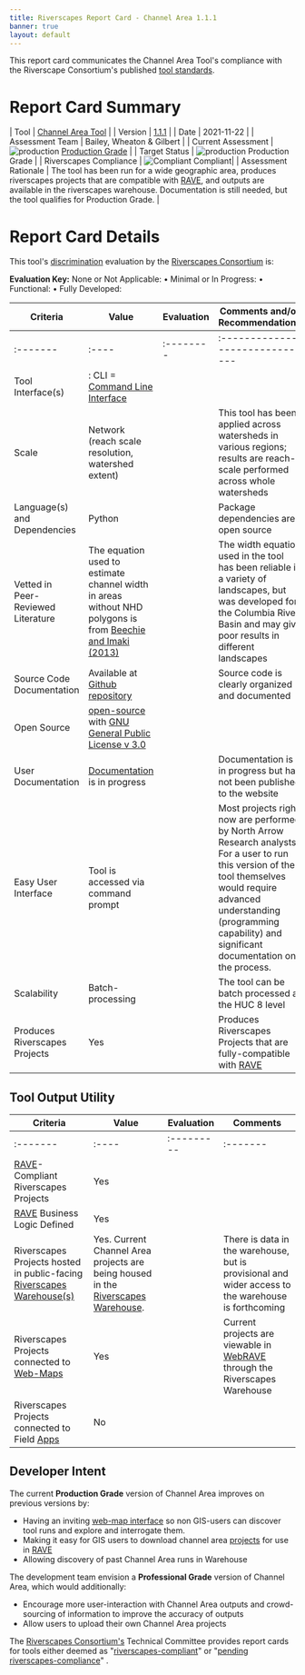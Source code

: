 ```yaml
---
title: Riverscapes Report Card - Channel Area 1.1.1
banner: true
layout: default
---
```


This report card communicates the Channel Area Tool's compliance with the Riverscape Consortium's published [tool standards](https://riverscapes.net/Tools).

# Report Card Summary

| Tool | [Channel Area Tool](https://tools.riverscapes.net/channel) |
| Version | [1.1.1](https://github.com/Riverscapes/riverscapes-tools/tree/master/packages/channel) |
| Date | 2021-11-22 |
| Assessment Team | Bailey, Wheaton & Gilbert |
| Current Assessment | ![production](https://raw.githubusercontent.com/Riverscapes/riverscapes-website/master/assets/img/tools/grade/TRL_5_32p.png) [Production Grade](https://riverscapes.net/Tools/#tool-grade) |
| Target Status | ![production](https://raw.githubusercontent.com/Riverscapes/riverscapes-website/master/assets/img/tools/grade/TRL_6_32p.png) Production Grade |
| Riverscapes Compliance | ![Compliant](https://riverscapes.net/assets/img/rc/RiverscapesCompliant_24.png) Compliant|
| Assessment Rationale | The tool has been run for a wide geographic area, produces riverscapes projects that are compatible with [RAVE](https://rave.riverscapes.net), and outputs are available in the riverscapes warehouse. Documentation is still needed, but the tool qualifies for Production Grade. |


# Report Card Details

This tool's [discrimination](https://riverscapes.net/Tools/#model-discrimination) evaluation by the [Riverscapes Consortium](https://riverscapes.net) is:

**Evaluation Key:**
None or Not Applicable: <i class="fa fa-battery-empty" aria-hidden="true"></i> •
Minimal or In Progress: <i class="fa fa-battery-quarter" aria-hidden="true"></i> •
Functional: <i class="fa fa-battery-half" aria-hidden="true"></i> •
Fully Developed: <i class="fa fa-battery-full" aria-hidden="true"></i>  

| Criteria | Value | Evaluation | Comments and/or Recommendations |
|----------|-------|------------|---------------------------------|
| :------- | :---- | :--------  | :------------------------------ |
| Tool Interface(s) | <i class="fa fa-terminal" aria-hidden="true"></i> : CLI = [Command Line Interface](https://en.wikipedia.org/wiki/Command-line_interface) | <i class="fa fa-battery-full" aria-hidden="true"></i> |  |
| Scale | Network (reach scale resolution, watershed extent) | <i class="fa fa-battery-full" aria-hidden="true"></i> | This tool has been applied across watersheds in various regions; results are reach-scale performed across whole watersheds |
| Language(s) and Dependencies | Python | <i class="fa fa-battery-full" aria-hidden="true"></i> | Package dependencies are open source |
| Vetted in Peer-Reviewed Literature | The equation used to estimate channel width in areas without NHD polygons is from  [Beechie and Imaki (2013)](https://agupubs.onlinelibrary.wiley.com/doi/full/10.1002/2013WR013629) | <i class="fa fa-battery-half" aria-hidden="true"></i> | The width equation used in the tool has been reliable in a variety of landscapes, but was developed for the Columbia River Basin and may give poor results in different landscapes |
| Source Code Documentation | Available at [Github repository](https://github.com/Riverscapes/riverscaps-tools/channel) <i class="fa fa-github" aria-hidden="true"></i> | <i class="fa fa-battery-full" aria-hidden="true"></i> | Source code is clearly organized and documented |
| Open Source | [open-source](https://github.com/Riverscapes/riverscaps-tools/channel) <i class="fa fa-github" aria-hidden="true"></i> with [GNU General Public License v 3.0](https://github.com/Riverscapes/riverscapes-tools/blob/master/LICENSE) | <i class="fa fa-battery-full" aria-hidden="true"></i> | |
| User Documentation | [Documentation](http://tools.riverscapes.net/channel/) is in progress | <i class="fa fa-battery-quarter" aria-hidden="true"></i> | Documentation is in progress but has not been published to the website |
| Easy User Interface | Tool is accessed via command prompt | <i class="fa fa-battery-quarter" aria-hidden="true"></i> | Most projects right now are performed by North Arrow Research analysts. For a user to run this version of the tool themselves would require advanced understanding (programming capability) and significant documentation on the process. |
| Scalability | Batch-processing | <i class="fa fa-battery-full" aria-hidden="true"></i> | The tool can be batch processed at the HUC 8 level |
| Produces Riverscapes Projects | Yes | <i class="fa fa-battery-full" aria-hidden="true"></i> | Produces Riverscapes Projects that are fully-compatible with [RAVE](https://rave.riverscapes.net) |

## Tool Output Utility

| Criteria | Value | Evaluation | Comments |
|----------|-------|------------|----------|
| :------- | :---- | :--------- | :------- |
| [RAVE](https://rave.riverscapes.net)- Compliant Riverscapes Projects | Yes | <i class="fa fa-battery-full" aria-hidden="true"></i> | |
| [RAVE](https://rave.riverscapes.net) Business Logic Defined | Yes | <i class="fa fa-battery-full" aria-hidden="true"></i> |  |
| Riverscapes Projects hosted in public-facing [Riverscapes Warehouse(s)](https://riverscapes.net/Data_Warehouses/#warehouse-explorer-concept) | Yes. Current Channel Area projects are being housed in the [Riverscapes Warehouse](https://data.riverscapes.net). | <i class="fa fa-battery-half" aria-hidden="true"></i> | There is data in the warehouse, but is provisional and wider access to the warehouse is forthcoming |
| Riverscapes Projects connected to [Web-Maps](https://riverscapes.net/Data_Warehouses#web-maps) <i class="fa fa-map-o" aria-hidden="true"></i> | Yes | <i class="fa fa-battery-full" aria-hidden="true"></i> | Current projects are viewable in [WebRAVE](https://rave.riverscapes.net/Download/install_webrave.html) through the Riverscapes Warehouse |
| Riverscapes Projects connected to Field [Apps](https://riverscapes.net//Data_Warehouses#apps---pwas) | No | <i class="fa fa-battery-empty" aria-hidden="true"></i> |  |

## Developer Intent
The current **Production Grade** version of Channel Area improves on previous versions by:
- Having an inviting [web-map interface](https://riverscapes.net/Data_Warehouses/#web-maps) so non GIS-users can discover tool runs and explore and interrogate them.
- Making it easy for GIS users to download channel area [projects](https://riverscapes.net/Tools/Technical_Reference/Documentation_Standards/Riverscapes_Projects/) for use in [RAVE](https://rave.riverscapes.net) 
- Allowing discovery of past Channel Area runs in Warehouse

The development team envision a **Professional Grade** version of Channel Area, which would additionally:
- Encourage more user-interaction with Channel Area outputs and crowd-sourcing of information to improve the accuracy of outputs
- Allow users to upload their own Channel Area projects

<a href="https://riverscapes.net"></a>
The [Riverscapes Consortium's](https://riverscapes.net) Technical Committee provides report cards for tools either deemed as "[riverscapes-compliant](https://riverscapes.net/Tools/#riverscapes-compliant)"  or "[pending riverscapes-compliance](https://riverscapes.net/Tools/#tools-pending-riverscapes-compliance)" .
